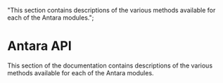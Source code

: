   "This section contains descriptions of the various methods available for each of the Antara modules.";

# Antara API

This section of the documentation contains descriptions of the various methods available for each of the Antara modules.

<TocForIndex />